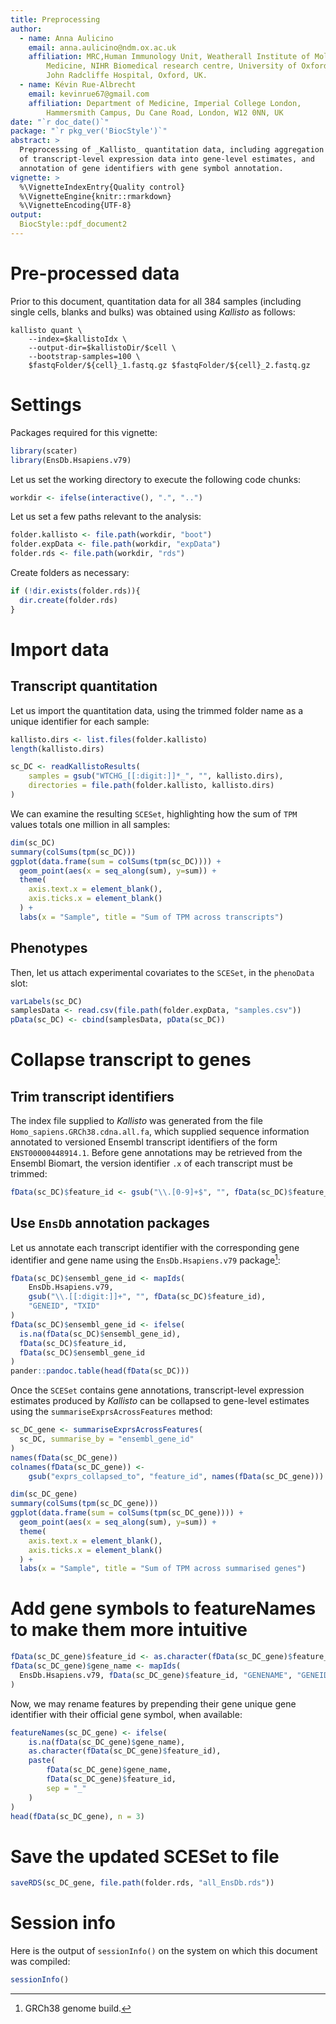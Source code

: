 ```yaml
---
title: Preprocessing
author:
  - name: Anna Aulicino
    email: anna.aulicino@ndm.ox.ac.uk
    affiliation: MRC,Human Immunology Unit, Weatherall Institute of Molecular
        Medicine, NIHR Biomedical research centre, University of Oxford,
        John Radcliffe Hospital, Oxford, UK.
  - name: Kévin Rue-Albrecht
    email: kevinrue67@gmail.com
    affiliation: Department of Medicine, Imperial College London,
        Hammersmith Campus, Du Cane Road, London, W12 0NN, UK
date: "`r doc_date()`"
package: "`r pkg_ver('BiocStyle')`"
abstract: >
  Preprocessing of _Kallisto_ quantitation data, including aggregation
  of transcript-level expression data into gene-level estimates, and
  annotation of gene identifiers with gene symbol annotation.
vignette: >
  %\VignetteIndexEntry{Quality control}
  %\VignetteEngine{knitr::rmarkdown}
  %\VignetteEncoding{UTF-8}
output: 
  BiocStyle::pdf_document2
---
```


# Pre-processed data

Prior to this document, quantitation data for all 384 samples
(including single cells, blanks and bulks) was obtained using _Kallisto_ 
as follows:

```
kallisto quant \
    --index=$kallistoIdx \
    --output-dir=$kallistoDir/$cell \
    --bootstrap-samples=100 \
    $fastqFolder/${cell}_1.fastq.gz $fastqFolder/${cell}_2.fastq.gz
```

# Settings

Packages required for this vignette:

```r
library(scater)
library(EnsDb.Hsapiens.v79)
```

Let us set the working directory to execute the following code chunks:

```r
workdir <- ifelse(interactive(), ".", "..")
```

Let us set a few paths relevant to the analysis:

```r
folder.kallisto <- file.path(workdir, "boot")
folder.expData <- file.path(workdir, "expData")
folder.rds <- file.path(workdir, "rds")
```

Create folders as necessary:

```r
if (!dir.exists(folder.rds)){
  dir.create(folder.rds)
}
```

# Import data

## Transcript quantitation

Let us import the quantitation data, using the trimmed folder name
as a unique identifier for each sample:

```r
kallisto.dirs <- list.files(folder.kallisto)
length(kallisto.dirs)
```

```r
sc_DC <- readKallistoResults(
    samples = gsub("WTCHG_[[:digit:]]*_", "", kallisto.dirs),
    directories = file.path(folder.kallisto, kallisto.dirs)
)
```

We can examine the resulting `SCESet`, highlighting how the sum of `TPM` values
totals one million in all samples:

```r
dim(sc_DC)
summary(colSums(tpm(sc_DC)))
ggplot(data.frame(sum = colSums(tpm(sc_DC)))) +
  geom_point(aes(x = seq_along(sum), y=sum)) +
  theme(
    axis.text.x = element_blank(),
    axis.ticks.x = element_blank()
  ) +
  labs(x = "Sample", title = "Sum of TPM across transcripts")
```

## Phenotypes

Then, let us attach experimental covariates to the `SCESet`, in the `phenoData`
slot:

```r
varLabels(sc_DC)
samplesData <- read.csv(file.path(folder.expData, "samples.csv"))
pData(sc_DC) <- cbind(samplesData, pData(sc_DC))
```

# Collapse transcript to genes

## Trim transcript identifiers

The index file supplied to _Kallisto_ was generated from the file
`Homo_sapiens.GRCh38.cdna.all.fa`, which supplied sequence information
annotated to versioned Ensembl transcript identifiers of the form
`ENST00000448914.1`.
Before gene annotations may be retrieved from the Ensembl Biomart, the
version identifier `.x` of each transcript must be trimmed:

```r
fData(sc_DC)$feature_id <- gsub("\\.[0-9]+$", "", fData(sc_DC)$feature_id)
```

## Use `EnsDb` annotation packages

Let us annotate each transcript identifier with the corresponding
gene identifier and gene name using the `EnsDb.Hsapiens.v79` package[^1]:

[^1]: GRCh38 genome build.

```r
fData(sc_DC)$ensembl_gene_id <- mapIds(
    EnsDb.Hsapiens.v79,
    gsub("\\.[[:digit:]]+", "", fData(sc_DC)$feature_id),
    "GENEID", "TXID"
)
fData(sc_DC)$ensembl_gene_id <- ifelse(
  is.na(fData(sc_DC)$ensembl_gene_id),
  fData(sc_DC)$feature_id,
  fData(sc_DC)$ensembl_gene_id
)
pander::pandoc.table(head(fData(sc_DC)))
```

Once the `SCESet` contains gene annotations, transcript-level expression
estimates produced by _Kallisto_ can be collapsed to gene-level estimates
using the `summariseExprsAcrossFeatures` method:

```r
sc_DC_gene <- summariseExprsAcrossFeatures(
  sc_DC, summarise_by = "ensembl_gene_id"
)
names(fData(sc_DC_gene))
colnames(fData(sc_DC_gene)) <-
    gsub("exprs_collapsed_to", "feature_id", names(fData(sc_DC_gene)))
```

```r
dim(sc_DC_gene)
summary(colSums(tpm(sc_DC_gene)))
ggplot(data.frame(sum = colSums(tpm(sc_DC_gene)))) +
  geom_point(aes(x = seq_along(sum), y=sum)) +
  theme(
    axis.text.x = element_blank(),
    axis.ticks.x = element_blank()
  ) +
  labs(x = "Sample", title = "Sum of TPM across summarised genes")
```

# Add gene symbols to featureNames to make them more intuitive

```r
fData(sc_DC_gene)$feature_id <- as.character(fData(sc_DC_gene)$feature_id)
fData(sc_DC_gene)$gene_name <- mapIds(
  EnsDb.Hsapiens.v79, fData(sc_DC_gene)$feature_id, "GENENAME", "GENEID"
)
```

Now, we may rename features by prepending their gene unique gene identifier
with their official gene symbol, when available:

```r
featureNames(sc_DC_gene) <- ifelse(
    is.na(fData(sc_DC_gene)$gene_name),
    as.character(fData(sc_DC_gene)$feature_id),
    paste(
        fData(sc_DC_gene)$gene_name,
        fData(sc_DC_gene)$feature_id,
        sep = "_"
    )
)
head(fData(sc_DC_gene), n = 3)
```

# Save the updated SCESet to file

```r
saveRDS(sc_DC_gene, file.path(folder.rds, "all_EnsDb.rds"))
```

# Session info

Here is the output of `sessionInfo()` on the system on which this
document was compiled:

```r
sessionInfo()
```


[R]: http://r-project.org
[RStudio]: http://www.rstudio.com/
